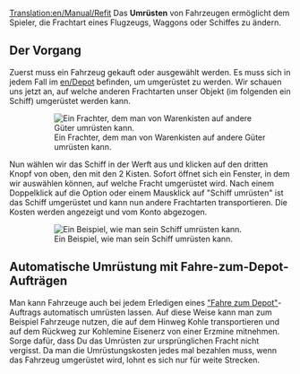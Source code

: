 [[Translation:en/Manual/Refit]]
{{de/Tutorial}}
Das '''Umrüsten''' von Fahrzeugen ermöglicht dem Spieler, die Frachtart eines Flugzeugs, Waggons oder Schiffes zu ändern.

== Der Vorgang ==

Zuerst muss ein Fahrzeug gekauft oder ausgewählt werden. Es muss sich in jedem Fall im [[en/Depot]] befinden, um umgerüstet zu werden. Wir schauen uns jetzt an, auf welche anderen Frachtarten unser Objekt (im folgenden ein Schiff) umgerüstet werden kann.

:[[File:de/Refitable ship.png|none|frame|Ein Frachter, dem man von Warenkisten auf andere Güter umrüsten kann.]]

Nun wählen wir das Schiff in der Werft aus und klicken auf den dritten Knopf von oben, den mit den 2 Kisten. Sofort öffnet sich ein Fenster, in dem wir auswählen können, auf welche Fracht umgerüstet wird. Nach einem Doppelklick auf die Option oder einem Mausklick auf "Schiff umrüsten" ist das Schiff umgerüstet und kann nun andere Frachtarten transportieren. Die Kosten werden angezeigt und vom Konto abgezogen.

:[[File:de/Refit ship.png|none|frame|Ein Beispiel, wie man sein Schiff umrüsten kann.]]

== Automatische Umrüstung mit Fahre-zum-Depot-Aufträgen ==

Man kann Fahrzeuge auch bei jedem Erledigen eines [[de/Manual/Aufträge#Fahre zu|"Fahre zum Depot"]]-Auftrags automatisch umrüsten lassen. Auf diese Weise kann man zum Beispiel Fahrzeuge nutzen, die auf dem Hinweg Kohle transportieren und auf dem Rückweg zur Kohlemine Eisenerz von einer Erzmine mitnehmen. Sorge dafür, dass Du das Umrüsten zur ursprünglichen Fracht nicht vergisst. Da man die Umrüstungskosten jedes mal bezahlen muss, wenn das Fahrzeug umgerüstet wird, lohnt es sich nur für weite Strecken.
